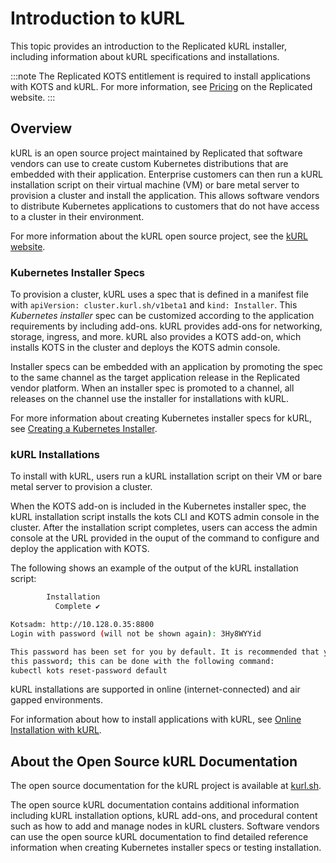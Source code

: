 # Introduction to kURL

This topic provides an introduction to the Replicated kURL installer, including information about kURL specifications and installations.

:::note
The Replicated KOTS entitlement is required to install applications with KOTS and kURL. For more information, see [Pricing](https://www.replicated.com/pricing) on the Replicated website.
:::

## Overview

kURL is an open source project maintained by Replicated that software vendors can use to create custom Kubernetes distributions that are embedded with their application. Enterprise customers can then run a kURL installation script on their virtual machine (VM) or bare metal server to provision a cluster and install the application. This allows software vendors to distribute Kubernetes applications to customers that do not have access to a cluster in their environment.

For more information about the kURL open source project, see the [kURL website](https://kurl.sh).

### Kubernetes Installer Specs

To provision a cluster, kURL uses a spec that is defined in a manifest file with `apiVersion: cluster.kurl.sh/v1beta1` and `kind: Installer`. This _Kubernetes installer_ spec can be customized according to the application requirements by including add-ons. kURL provides add-ons for networking, storage, ingress, and more. kURL also provides a KOTS add-on, which installs KOTS in the cluster and deploys the KOTS admin console.

Installer specs can be embedded with an application by promoting the spec to the same channel as the target application release in the Replicated vendor platform. When an installer spec is promoted to a channel, all releases on the channel use the installer for installations with kURL.

For more information about creating Kubernetes installer specs for kURL, see [Creating a Kubernetes Installer](/vendor/packaging-embedded-kubernetes).

### kURL Installations

To install with kURL, users run a kURL installation script on their VM or bare metal server to provision a cluster.

When the KOTS add-on is included in the Kubernetes installer spec, the kURL installation script installs the kots CLI and KOTS admin console in the cluster. After the installation script completes, users can access the admin console at the URL provided in the ouput of the command to configure and deploy the application with KOTS.

The following shows an example of the output of the kURL installation script:

```bash
        Installation
          Complete ✔

Kotsadm: http://10.128.0.35:8800
Login with password (will not be shown again): 3Hy8WYYid

This password has been set for you by default. It is recommended that you change
this password; this can be done with the following command:
kubectl kots reset-password default
```

kURL installations are supported in online (internet-connected) and air gapped environments.

For information about how to install applications with kURL, see [Online Installation with kURL](/enterprise/installing-embedded-cluster).

## About the Open Source kURL Documentation

The open source documentation for the kURL project is available at [kurl.sh](https://kurl.sh/docs/introduction/).

The open source kURL documentation contains additional information including kURL installation options, kURL add-ons, and procedural content such as how to add and manage nodes in kURL clusters. Software vendors can use the open source kURL documentation to find detailed reference information when creating Kubernetes installer specs or testing installation.